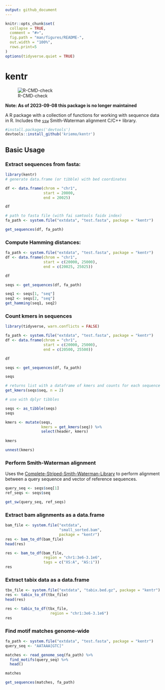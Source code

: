 ```yaml
---
output: github_document
---
```


```r
knitr::opts_chunk$set(
  collapse = TRUE,
  comment = "#>",
  fig.path = "man/figures/README-",
  out.width = "100%",
  rows.print=5
)
options(tidyverse.quiet = TRUE)
```

# kentr

![R-CMD-check](https://github.com/kriemo/kentr/workflows/R-CMD-check/badge.svg)

**Note: As of 2023-09-08 this package is no longer maintained**

A R package with a collection of functions for working with sequence data in R. Includes the [`ssw`](https://github.com/mengyao/Complete-Striped-Smith-Waterman-Library) Smith-Waterman alignment C/C++ library.

``` r
#install.packages('devtools')
devtools::install_github('kriemo/kentr')
```

## Basic Usage

### Extract sequences from fasta:

```r
library(kentr)
# generate data.frame (or tibble) with bed coordinates

df <- data.frame(chrom = "chr1",
                 start = 20000,
                 end = 20025)

df

# path to fasta file (with fai samtools faidx index)
fa_path <- system.file("extdata", "test.fasta", package = "kentr")

get_sequences(df, fa_path)
```

### Compute Hamming distances:

```r
fa_path <- system.file("extdata", "test.fasta", package = "kentr")
df <- data.frame(chrom = "chr1",
                 start = c(20000, 25000),
                 end = c(20025, 25025))

df

seqs <- get_sequences(df, fa_path)

seq1 <- seqs[1, "seq"]
seq2 <- seqs[2, "seq"]
get_hamming(seq1, seq2)
```

### Count kmers in sequences

```r
library(tidyverse, warn.conflicts = FALSE)

fa_path <- system.file("extdata", "test.fasta", package = "kentr")
df <- data.frame(chrom = "chr1",
                 start = c(20000, 25000),
                 end = c(20500, 25500))

df

seqs <- get_sequences(df, fa_path)

seqs

# returns list with a dataframe of kmers and counts for each sequence
get_kmers(seqs$seq, n = 2)

# use with dplyr tibbles 

seqs <- as_tibble(seqs)
seqs

kmers <- mutate(seqs, 
                kmers = get_kmers(seq)) %>% 
                select(header, kmers) 
                
kmers

unnest(kmers)
```

### Perform Smith-Waterman alignment

Uses the [Complete-Striped-Smith-Waterman-Library](https://github.com/mengyao/Complete-Striped-Smith-Waterman-Library) to perform alignment between a query sequence and vector of reference sequences.

```r
query_seq <- seqs$seq[1]
ref_seqs <- seqs$seq

get_sw(query_seq, ref_seqs)
```

### Extract bam alignments as a data.frame

```r

bam_file <- system.file("extdata",
                        "small_sorted.bam", 
                        package = "kentr")
res <- bam_to_df(bam_file)
head(res)

res <- bam_to_df(bam_file,
                 region = "chr1:3e6-3.1e6",
                 tags = c("XS:A", "AS:i"))
res
```

### Extract tabix data as a data.frame

```r
tbx_file <- system.file("extdata", "tabix.bed.gz", package = "kentr")
res <- tabix_to_df(tbx_file)
head(res)

res <- tabix_to_df(tbx_file,
                    region = "chr1:3e6-3.1e6")
res
```

### Find motif matches genome-wide

```r
fa_path <- system.file("extdata", "test.fasta", package = "kentr")
query_seq <- "AATAAA[GTC]"

matches <- read_genome_seq(fa_path) %>% 
  find_motifs(query_seq) %>% 
  head()

matches

get_sequences(matches, fa_path)
```
